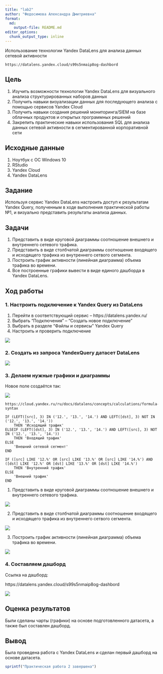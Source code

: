 ---
title: "lab2"
author: "Федосимова Александра Дмитриевна"
format:   
  md:
    output-file: README.md
editor_options: 
  chunk_output_type: inline
---

Использование технологии Yandex DataLens для анализа данных сетевой активности

```         
https://datalens.yandex.cloud/s99s5nmaip8og-dashbord
```

## Цель

1.  Изучить возможности технологии Yandex DataLens для визуального анализа структурированных наборов данных \n
2.  Получить навыки визуализации данных для последующего анализа с помощью сервисов Yandex Cloud \n
3.  Получить навыки создания решений мониторинга/SIEM на базе облачных продуктов и открытых программных решений \n
4.  Закрепить практические навыки использования SQL для анализа данных сетевой активности в сегментированной корпоративной сети \n

## Исходные данные

1.  Ноутбук с ОС Windows 10
2.  RStudio
3.  Yandex Cloud
4.  Yandex DataLens

## Задание

Используя сервис Yandex DataLens настроить доступ к результатам Yandex Query, полученным в ходе выполнения практической работы №1, и визуально представить результаты анализа данных.

## Задачи

1.  Представить в виде круговой диаграммы соотношение внешнего и внутреннего сетевого трафика. \n
2.  Представить в виде столбчатой диаграммы соотношение входящего и исходящего трафика из внутреннего сетвого сегмента. \n
3.  Построить график активности (линейная диаграмма) объема трафика во времени. \n
4.  Все построенные графики вывести в виде единого дашборда в Yandex DataLens. \n

## Ход работы

### 1. Настроить подключение к Yandex Query из DataLens

1.  Перейти в соответствующий сервис – https://datalens.yandex.ru/
2.  Выбрать “Подключения” – “Создать новое подключение”
3.  Выбрать в разделе “Файлы и сервисы” Yandex Query
4.  Настроить и проверить подключение

![](img/1.jpg)

### 2. Создать из запроса YandexQuery датасет DataLens

![](img/3.jpg)

### 3. Делаем нужные графики и диаграммы

Новое поле создаётся так:

![](img/4.jpg)

```         
https://cloud.yandex.ru/ru/docs/datalens/concepts/calculations/formula-syntax
```

```         
IF (LEFT([src], 3) IN ('12.', '13.', '14.') AND LEFT([dst], 3) NOT IN ('12.', '13.', '14.'))
    THEN 'Исходящий трафик'
ELSEIF (LEFT([dst], 3) IN ('12.', '13.', '14.') AND LEFT([src], 3) NOT IN ('12.', '13.', '14.'))
    THEN 'Входящий трафик'
ELSE
    'Внешний сетевой сегмент'
END
```

```         
IF ([src] LIKE '12.%' OR [src] LIKE '13.%' OR [src] LIKE '14.%') AND ([dst] LIKE '12.%' OR [dst] LIKE '13.%' OR [dst] LIKE '14.%')
    THEN 'Внутренний трафик'
ELSE 
    'Внешний трафик'
END 
```

1.  Представить в виде круговой диаграммы соотношение внешнего и внутреннего сетевого трафика.

![](img/5.jpg)

2.  Представить в виде столбчатой диаграммы соотношение входящего и исходящего трафика из внутреннего сетвого сегмента.

![](img/6.jpg)

3.  Построить график активности (линейная диаграмма) объема трафика во времени.

![](img/lin.jpg)

### 4. Составляем дашборд

Ссылка на дашборд: \n

https://datalens.yandex.cloud/s99s5nmaip8og-dashbord

![](img/7_2_dash.jpg)

## Оценка результатов

Были сделаны чарты (графики) на основе подготовленного датасета, а также был составлен дашборд.

## Вывод

Была проведена работа с Yandex DataLens и сделан первый дашборд на основе датасета.

```{r}
sprintf("Практическая работа 2 завершена")
```
